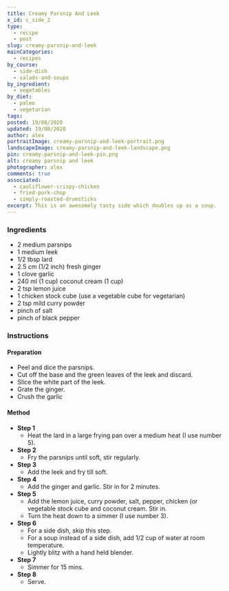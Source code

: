 ```yaml
---
title: Creamy Parsnip And Leek
x_id: c_side_2
type:
  - recipe
  - post
slug: creamy-parsnip-and-leek
mainCategories: 
  - recipes
by_course:
  - side-dish
  - salads-and-soups
by_ingredient:
  - vegetables
by_diet:
  - paleo 
  - vegetarian
tags: 
posted: 19/08/2020
updated: 19/08/2020
author: alex
portraitImage: creamy-parsnip-and-leek-portrait.png
landscapeImage: creamy-parsnip-and-leek-landscape.png
pin: creamy-parsnip-and-leek-pin.png
alt: creamy parsnip and leek
photographer: alex
comments: true
associated: 
  - cauliflower-crispy-chicken
  - fried-pork-chop
  - simply-roasted-drumsticks
excerpt: This is an awesomely tasty side which doubles up as a soup.
---
```


<Ingredients>

### Ingredients
    
  - 2 medium parsnips
  - 1 medium leek
  - 1/2 tbsp lard
  - 2.5 cm (1/2 inch) fresh ginger 
  - 1 clove garlic
  - 240 ml (1 cup) coconut cream (1 cup)
  - 2 tsp lemon juice
  - 1 chicken stock cube (use a vegetable cube for vegetarian)
  - 2 tsp mild curry powder
  - pinch of salt
  - pinch of black pepper

</Ingredients>

<Instructions>

### Instructions

#### Preparation

  - Peel and dice the parsnips.
  - Cut off the base and the green leaves of the leek and discard. 
  - Slice the white part of the leek.
  - Grate the ginger.
  - Crush the garlic

#### Method

  - **Step 1**
    - Heat the lard in a large frying pan over a medium heat (I use number 5).
  - **Step 2**
    - Fry the parsnips until soft, stir regularly.
  - **Step 3**
    - Add the leek and fry till soft.
  - **Step 4**
    - Add the ginger and garlic. Stir in for 2 minutes.
  - **Step 5**
    - Add the lemon juice, curry powder, salt, pepper, chicken (or vegetable stock cube and coconut cream. Stir in.
    - Turn the heat down to a simmer (I use number 3).
  - **Step 6**
    - For a side dish, skip this step.
    - For a soup instead of a side dish, add 1/2 cup of water at room temperature.
    - Lightly blitz with a hand held blender.
  - **Step 7**
    - Simmer for 15 mins.
  - **Step 8**
    - Serve. 

</Instructions>
